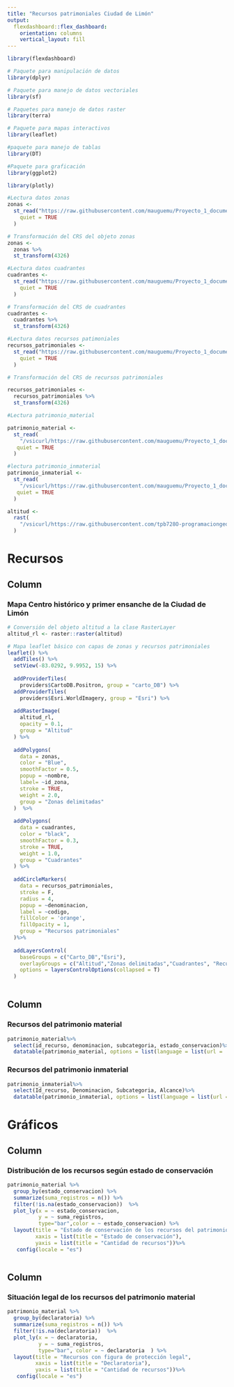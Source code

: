 ```yaml
---
title: "Recursos patrimoniales Ciudad de Limón"
output: 
  flexdashboard::flex_dashboard:
    orientation: columns
    vertical_layout: fill
---
```


```r
library(flexdashboard)
```


```r
# Paquete para manipulación de datos
library(dplyr)

# Paquete para manejo de datos vectoriales
library(sf)

# Paquetes para manejo de datos raster
library(terra)

# Paquete para mapas interactivos
library(leaflet)

#paquete para manejo de tablas
library(DT)

#Paquete para graficación
library(ggplot2)

library(plotly)

```

```r
#Lectura datos zonas
zonas <-
  st_read("https://raw.githubusercontent.com/mauguemu/Proyecto_1_documento/master/Capas/zonas.geojson",
    quiet = TRUE
  )

# Transformación del CRS del objeto zonas
zonas <-
  zonas %>%
  st_transform(4326)

#Lectura datos cuadrantes
cuadrantes <-
  st_read("https://raw.githubusercontent.com/mauguemu/Proyecto_1_documento/master/Capas/cuadrantes.geojson",
    quiet = TRUE
  )

# Transformación del CRS de cuadrantes 
cuadrantes <-
  cuadrantes %>%
  st_transform(4326)

#Lectura datos recursos patimoniales  
recursos_patrimoniales <-
  st_read("https://raw.githubusercontent.com/mauguemu/Proyecto_1_documento/master/Capas/recursos_patrimonio.geojson",
    quiet = TRUE
  )

# Transformación del CRS de recursos patrimoniales

recursos_patrimoniales <-
  recursos_patrimoniales %>%
  st_transform(4326)

#Lectura patrimonio_material

patrimonio_material <-
  st_read(
    "/vsicurl/https://raw.githubusercontent.com/mauguemu/Proyecto_1_documento/master/Tablas/patrimonio_material_1.csv",
   quiet = TRUE
  )

#lectura patrimonio_inmaterial
patrimonio_inmaterial <-
  st_read(
    "/vsicurl/https://raw.githubusercontent.com/mauguemu/Proyecto_1_documento/master/Tablas/patrimonio_inmaterial_1.csv",
   quiet = TRUE
  )

altitud <-
  rast(
    "/vsicurl/https://raw.githubusercontent.com/tpb728O-programaciongeoespacialr/2021ii/master/datos/worldclim/altitud.tif"
  )


```

Recursos
=======================================================================

Column {data-width=500}
-----------------------------------------------------------------------

### Mapa Centro histórico y primer ensanche de la Ciudad de Limón
```r
# Conversión del objeto altitud a la clase RasterLayer
altitud_rl <- raster::raster(altitud)

# Mapa leaflet básico con capas de zonas y recursos patrimoniales 
leaflet() %>%
  addTiles() %>%
  setView(-83.0292, 9.9952, 15) %>%
  
  addProviderTiles(
    providers$CartoDB.Positron, group = "carto_DB") %>%
  addProviderTiles(
    providers$Esri.WorldImagery, group = "Esri") %>%
  
  addRasterImage(
    altitud_rl, 
    opacity = 0.1,
    group = "Altitud"
  ) %>% 
  
  addPolygons(
    data = zonas,
    color = "Blue",
    smoothFactor = 0.5,
    popup = ~nombre,
    label= ~id_zona,
    stroke = TRUE,
    weight = 2.0,
    group = "Zonas delimitadas"
  )  %>%
  
  addPolygons(
    data = cuadrantes,
    color = "black",
    smoothFactor = 0.3,
    stroke = TRUE,
    weight = 1.0,
    group = "Cuadrantes"
  ) %>%
  
  addCircleMarkers(
    data = recursos_patrimoniales,
    stroke = F,
    radius = 4,
    popup = ~denominacion,
    label = ~codigo,
    fillColor = 'orange',
    fillOpacity = 1,
    group = "Recursos patrimoniales"
  )%>%
  
  addLayersControl(
    baseGroups = c("Carto_DB","Esri"),
    overlayGroups = c("Altitud","Zonas delimitadas","Cuadrantes", "Recursos patrimoniales"),
    options = layersControlOptions(collapsed = T)
  )
  

```

Column {data-width=500}
-----------------------------------------------------------------------

### Recursos del patrimonio material

```r
patrimonio_material%>%
  select(id_recurso, denominacion, subcategoria, estado_conservacion)%>%
  datatable(patrimonio_material, options = list(language = list(url = '//cdn.datatables.net/plug-ins/1.11.3/i18n/es_es.json'), pageLength = 12))
```

### Recursos del patrimonio inmaterial

```r
patrimonio_inmaterial%>%
  select(Id_recurso, Denominacion, Subcategoria, Alcance)%>%
  datatable(patrimonio_inmaterial, options = list(language = list(url = '//cdn.datatables.net/plug-ins/1.11.3/i18n/es_es.json'), pageLength = 12))
```

Gráficos
=======================================================================

Column {data-width=500}
-----------------------------------------------------------------------
### Distribución de los recursos según estado de conservación

```r
patrimonio_material %>%
  group_by(estado_conservacion) %>%
  summarize(suma_registros = n()) %>%
  filter(!is.na(estado_conservacion))  %>%
  plot_ly(x = ~ estado_conservacion,
          y = ~ suma_registros,
          type="bar",color = ~ estado_conservacion) %>%
  layout(title = "Estado de conservación de los recursos del patrimonio material",
         xaxis = list(title = "Estado de conservación"),
         yaxis = list(title = "Cantidad de recursos"))%>%
   config(locale = "es")



```

Column {data-width=500}
-----------------------------------------------------------------------
### Situación legal de los recursos del patrimonio material 
```r
patrimonio_material %>%
  group_by(declaratoria) %>%
  summarize(suma_registros = n()) %>%
  filter(!is.na(declaratoria))  %>%
  plot_ly(x = ~ declaratoria,
          y = ~ suma_registros,
          type="bar", color = ~ declaratoria  ) %>%
  layout(title = "Recursos con figura de protección legal",
         xaxis = list(title = "Declaratoria"),
         yaxis = list(title = "Cantidad de recursos"))%>%
   config(locale = "es")
```

